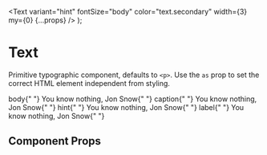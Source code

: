 
<Meta title="Components/Text" component={Text} />

  <Text
    variant="hint"
    fontSize="body"
    color="text.secondary"
    width={3}
    my={0}
    {...props}
  />
);

# Text

Primitive typographic component, defaults to `<p>`. Use the `as` prop to set the correct HTML element independent from styling.

<Preview withToolbar>
  <Story name="text">
    <Box>
      <Flex alignItems="baseline" mb={3}>
        <Variant>body</Variant>{" "}
        <Text variant="body">You know nothing, Jon Snow</Text>{" "}
      </Flex>
      <Flex alignItems="baseline" mb={3}>
        <Variant>caption</Variant>{" "}
        <Text variant="caption">You know nothing, Jon Snow</Text>{" "}
      </Flex>
      <Flex alignItems="baseline" mb={3}>
        <Variant>hint</Variant>{" "}
        <Text variant="hint">You know nothing, Jon Snow</Text>{" "}
      </Flex>
      <Flex alignItems="baseline" mb={3}>
        <Variant>label</Variant>{" "}
        <Text variant="label">You know nothing, Jon Snow</Text>{" "}
      </Flex>
    </Box>
  </Story>
</Preview>

## Component Props

<Props of={Text} />
